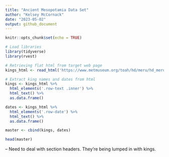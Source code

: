```yaml
---
title: "Ancient Mesopotamia Data Set"
author: "Kelsey McCornack"
date: "2023-05-02"
output: github_document
---
```


```r
knitr::opts_chunk$set(echo = TRUE)
```

```r
# Load libraries
library(tidyverse)
library(rvest)
```

```r
# Retrieving flat html from target web page
kings_html <- read_html('https://www.metmuseum.org/toah/hd/meru/hd_meru.htm')

```

```r
# Extract king names and dates from html
kings <- kings_html %>%
  html_elements('.row-text .inner') %>%
  html_text() %>%
  as.data.frame()

dates <- kings_html %>%
  html_elements('.row-date') %>%
  html_text() %>%
  as.data.frame()

master <- cbind(kings, dates)

head(master)
```

-- Need to deal with section headers. They're being lumped in with kings.
